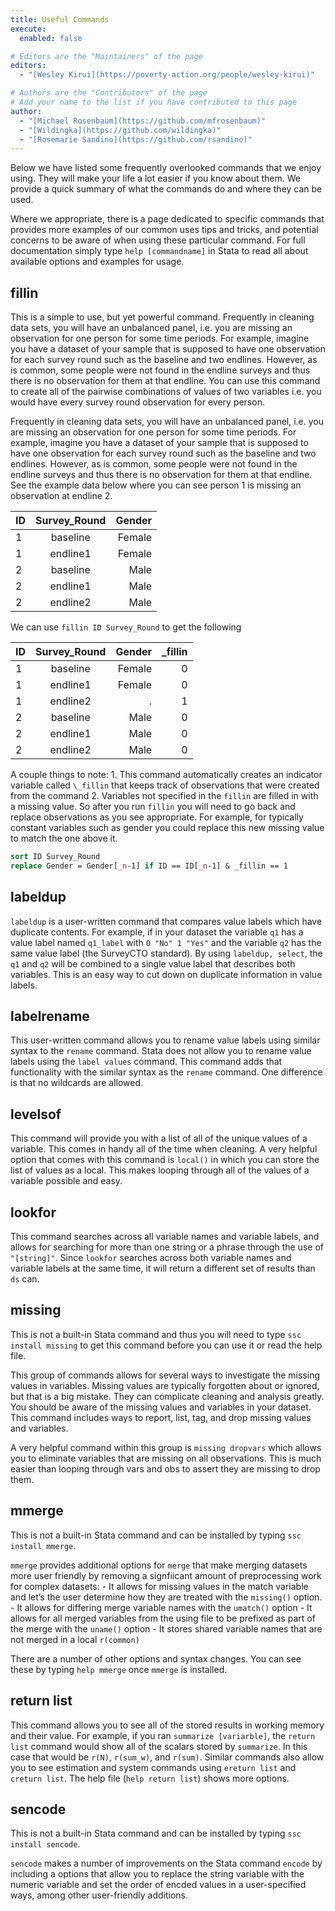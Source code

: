 ```yaml
---
title: Useful Commands
execute: 
  enabled: false

# Editors are the "Maintainers" of the page
editors:
  - "[Wesley Kirui](https://poverty-action.org/people/wesley-kirui)"

# Authors are the "Contributors" of the page
# Add your name to the list if you have contributed to this page
author:
  - "[Michael Rosenbaum](https://github.com/mfrosenbaum)"
  - "[Wildingka](https://github.com/wildingka)"
  - "[Rosemarie Sandino](https://github.com/rsandino)"
---
```


Below we have listed some frequently overlooked commands that we enjoy using. They will make your life a lot easier if you know about them. We provide a quick summary of what the commands do and where they can be used. 

Where we appropriate, there is a page dedicated to specific commands that provides more examples of our common uses tips and tricks, and potential concerns to be aware of when using these particular command.  For full documentation simply type `help [commandname]` in Stata to read all about available options and examples for usage.

## fillin

This is a simple to use, but yet powerful command. Frequently in cleaning data sets, you will have an unbalanced panel, i.e. you are missing an observation for one person for some time periods. For example, imagine you have a dataset of your sample that is supposed to have one observation for each survey round such as the baseline and two endlines. However, as is common, some people were not found in the endline surveys and thus there is no observation for them at that endline. You can use this command to create all of the pairwise combinations of values of two variables i.e. you would have every survey round observation for every person. 

Frequently in cleaning data sets, you will have an unbalanced panel, i.e. you are missing an observation for one person for some time periods. For example, imagine you have a dataset of your sample that is supposed to have one observation for each survey round such as the baseline and two endlines. However, as is common, some people were not found in the endline surveys and thus there is no observation for them at that endline. See the example data below where you can see person 1 is missing an observation at endline 2. 

| ID          | Survey_Round | Gender     |
| :---        |    :----:   |          ---: |
| 1      | baseline      | Female  |
| 1   	| endline1        | Female      |
| 2      | baseline       | Male   |
| 2   	| endline1        | Male     |
| 2   	| endline2       | Male      |

We can use `fillin ID Survey_Round` to get the following

| ID          | Survey_Round | Gender      | \_fillin 	|
| :---        |    :----:    |        ---: | 	    ---:|
| 1           | baseline     | Female  	   | 0		|
| 1   	      | endline1     | Female      |0 		|
| 1   	      | endline2     | .  	   |1 		|
| 2           | baseline     | Male   	   |0		|
| 2   	      | endline1     | Male        |0		|
| 2           | endline2     | Male        |0		|

A couple things to note:
1. This command automatically creates an indicator variable called `\_fillin` that keeps track of observations that were created from the command
2. Variables not specified in the `fillin` are filled in with a missing value. So after you run `fillin` you will need to go back and replace observations as you see appropriate. For example, for typically constant variables such as gender you could replace this new missing value to match the one above it. 
  
```stata
sort ID Survey_Round
replace Gender = Gender[_n-1] if ID == ID[_n-1] & _fillin == 1 
```

## labeldup

`labeldup` is a user-written command that compares value labels which have duplicate contents. For example, if in your dataset the variable `q1` has a value label named `q1_label` with `0 "No" 1 "Yes"` and the variable `q2` has the same value label (the SurveyCTO standard). By using `labeldup, select`, the `q1` and `q2` will be combined to a single value label that describes both variables. This is an easy way to cut down on duplicate information in value labels.

## labelrename

This user-written command allows you to rename value labels using similar syntax to the `rename` command. Stata does not allow you to rename value labels using the `label values` command. This command adds that functionality with the similar syntax as the `rename` command. One difference is that no wildcards are allowed.

## levelsof

This command will provide you with a list of all of the unique values of a variable. This comes in handy all of the time when cleaning. A very helpful option that comes with this command is `local()` in which you can store the list of values as a local. This makes looping through all of the values of a variable possible and easy. 

## lookfor

This command searches across all variable names and variable labels, and allows for searching for more than one string or a phrase through the use of `"[string]"`. Since `lookfor` searches across both variable names and variable labels at the same time, it will return a different set of results than `ds` can.

## missing

This is not a built-in Stata command and thus you will need to type `ssc install missing` to get this command before you can use it or read the help file.

This group of commands allows for several ways to investigate the missing values in variables. Missing values are typically forgotten about or ignored, but that is a big mistake. They can complicate cleaning and analysis greatly. You should be aware of the missing values and variables in your dataset. This command includes ways to report, list, tag, and drop missing values and variables. 

A very helpful command within this group is `missing dropvars` which allows you to eliminate variables that are missing on all observations. This is much easier than looping through vars and obs to assert they are missing to drop them. 

## mmerge

This is not a built-in Stata command and can be installed by typing `ssc install mmerge`.

`mmerge` provides additional options for `merge` that make merging datasets more user friendly by removing a signfiicant amount of preprocessing work for complex datasets:
  - It allows for missing values in the match variable and let's the user determine how they are treated with the `missing()` option.
  - It allows for differing merge variable names with the `umatch()` option
  - It allows for all merged variables from the using file to be prefixed as part of the merge with the `uname()` option
  - It stores shared variable names that are not merged in a local `r(common)`

There are a number of other options and syntax changes. You can see these by typing `help mmerge` once `mmerge` is installed. 

## return list

This command allows you to see all of the stored results in working memory and their value. For example, if you ran `summarize [variarble]`, the `return list` command would show all of the scalars stored by `summarize`. In this case that would be `r(N)`, `r(sum_w)`, and `r(sum)`. Similar commands also allow you to see estimation and system commands using `ereturn list` and `creturn list`. The help file (`help return list`) shows more options.

## sencode

This is not a built-in Stata command and can be installed by typing `ssc install sencode`.

`sencode` makes a number of improvements on the Stata command `encode` by including a options that allow you to replace the string variable with the numeric variable and set the order of encded values in a user-specified ways, among other user-friendly additions.
